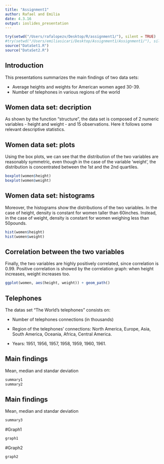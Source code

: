 ```yaml
---
title: "Assignment1"
author: Rafael and Emilia 
date: 4.3.16
output: ioslides_presentation
---
```


```r
try(setwd("/Users/rafalopezv/Desktop/R/assignment1/"), silent = TRUE)
#try(setwd("/Users/emiliasicari/Desktop/Assignment1/Assignment1/"), silent = TRUE)
source("DataSet1.R")
source("DataSet2.R")
```

## Introduction

This presentations summarizes the main findings of two data sets:

- Average heights and weights for American women aged 30-39.
- Number of telephones in various regions of the world

## Women data set: decription
As shown by the function "structure", the data set is composed of 2 numeric variables - height and weight - and 15 observations. Here it follows some relevant descriptive statistics. 

## Women data set: plots
Using the box plots, we can see that the distribution of the two variables are reasonably symmetric, even though in the case of the variable 'weight', the distribution is concentrated between the 1st and the 2nd quartiles. 

```r
boxplot(women$height)
boxplot(women$weight)
```

## Women data set: histograms
Moreover, the histograms show the distributions of the two variables. In the case of height, density is constant for women taller than 60inches. Instead, in the case of weight, density is constant for women weighing less than 50pounds. 
```r
hist(women$height)
hist(women$weight)
```

## Correlation between the two variables
Finally, the two variables are highly positively correlated, since correlation is 0.99. Positive correlation is showed by the correlation graph: when height increases, weight increases too. 
```r
ggplot(women, aes(height, weight)) + geom_path()
```

## Telephones
The datas set "The World's telephones" consists on:

- Number of telephones connections (in thousands)

- Region of the telephones' connections: North America, Europe, Asia, 
  South America, Oceania, Africa, Central America.

- Years: 1951, 1956, 1957, 1958, 1959, 1960, 1961.

## Main findings
Mean, median and standar deviation
```r
summary1
summary2
```

## Main findings
Mean, median and standar deviation
```r
summary3
```

#Graph1
```r
graph1
```

#Graph2
```r
graph2
```
